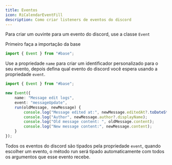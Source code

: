 ```yaml
---
title: Eventos
icon: RiCalendarEventFill
description: Como criar listeners de eventos do discord
---
```


Para criar um ouvinte para um evento do discord, use a classe `Event`

Primeiro faça a importação da base
```ts title="src/events/myevent.ts"
import { Event } from "#base";
```

Use a propriedade `name` para criar um identificador personalizado para o seu evento, depois defina qual evento do discord você espera usando a propriedade `event`.
```ts
import { Event } from "#base";

new Event({
    name: "Message edit logs",
    event: "messageUpdate",
    run(oldMessage, newMessage) {
        console.log("Message edited at:", newMessage.editedAt?.toDateString());
        console.log("Author", newMessage.author?.displayName);
        console.log("Old message content: ", oldMessage.content);
        console.log("New message content:", newMessage.content);   
    }
});
```

Todos os eventos do discord são tipados pela propriedade `event`, quando escolher um evento, o método run será tipado automaticamente com todos os argumentos que esse evento recebe.